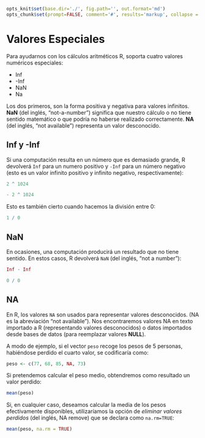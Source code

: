 ```r
opts_knit$set(base.dir='./', fig.path='', out.format='md')
opts_chunk$set(prompt=FALSE, comment='#', results='markup', collapse = TRUE)

```


# Valores Especiales

Para ayudarnos con los cálculos aritméticos R, soporta cuatro valores numéricos especiales:

- Inf
- -Inf
- NaN
- Na

Los dos primeros, son la forma positiva y negativa para valores infinitos. __NaN__ (del inglés, "not-a-number") significa que nuestro cálculo o no tiene sentido matemático o que podría no haberse realizado correctamente. __NA__ (del inglés, "not available") representa un valor desconocido.

## Inf y -Inf {#inf}

Si una computación resulta en un número que es demasiado grande, R devolverá `Inf` para un numero positivo y `-Inf` para un número negativo (esto es un valor infinito positivo y infinito negativo, respectivamente):


```r
2 ^ 1024
```


```r
- 2 ^ 1024
```

Esto es también cierto cuando hacemos la división entre 0:


```r
1 / 0
```

## NaN {#nan}


En ocasiones, una computación producirá un resultado que no tiene sentido. En estos casos, R devolverá `NaN` (del inglés, "not a number"):


```r
Inf - Inf
```


```r
0 / 0
```


## NA {#na}

En R, los valores `NA` son usados para representar valores desconocidos. (NA es la abreviación "not available"). Nos encontraremos valores NA en texto importado a R (representando valores desconocidos) o datos importados desde bases de datos (para reemplazar valores __NULL__).

A modo de ejemplo, si el vector `peso` recoge los pesos de 5 personas, habiéndose perdido el cuarto valor, se codificaría como:

```r
peso <- c(77, 68, 85, NA, 73)
```

Si pretendemos calcular el peso medio, obtendremos como resultado un valor perdido:

```r
mean(peso)
```

Si, en cualquier caso, deseamos calcular la media de los pesos efectivamente disponibles,
utilizaríamos la opción de _eliminar valores perdidos_ (del inglés, NA remove) que se declara
como `na.rm=TRUE`:

```r
mean(peso, na.rm = TRUE)
```

